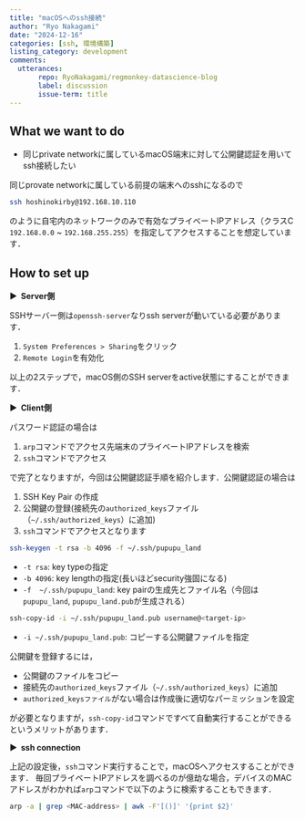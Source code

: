 ```yaml
---
title: "macOSへのssh接続"
author: "Ryo Nakagami"
date: "2024-12-16"
categories: [ssh, 環境構築]
listing_category: development
comments:
  utterances:
       repo: RyoNakagami/regmonkey-datascience-blog
       label: discussion
       issue-term: title
---
```


## What we want to do

- 同じprivate networkに属しているmacOS端末に対して公開鍵認証を用いてssh接続したい

同じprovate networkに属している前提の端末へのsshになるので

```.bash
ssh hoshinokirby@192.168.10.110
```

のように自宅内のネットワークのみで有効なプライベートIPアドレス（クラスC `192.168.0.0` ~ `192.168.255.255`）を指定してアクセスすることを想定しています．


## How to set up

<strong > &#9654;&nbsp; Server側</strong>

SSHサーバー側は`openssh-server`なりssh serverが動いている必要があります．

1. `System Preferences > Sharing`をクリック
2. `Remote Login`を有効化

以上の2ステップで，macOS側のSSH serverをactive状態にすることができます．

<strong > &#9654;&nbsp; Client側</strong>

パスワード認証の場合は

1. `arp`コマンドでアクセス先端末のプライベートIPアドレスを検索
2. `ssh`コマンドでアクセス

で完了となりますが，今回は公開鍵認証手順を紹介します．公開鍵認証の場合は

1. SSH Key Pair の作成
2. 公開鍵の登録(接続先の`authorized_keys`ファイル（`~/.ssh/authorized_keys`）に追加)
3. `ssh`コマンドでアクセスとなります

```.bash
ssh-keygen -t rsa -b 4096 -f ~/.ssh/pupupu_land
```

- `-t rsa`: key typeの指定
- `-b 4096`: key lengthの指定(長いほどsecurity強固になる)
- `-f  ~/.ssh/pupupu_land`: key pairの生成先とファイル名（今回は`pupupu_land`, `pupupu_land.pub`が生成される）

```.bash
ssh-copy-id -i ~/.ssh/pupupu_land.pub username@<target-ip>
```

- `-i ~/.ssh/pupupu_land.pub`: コピーする公開鍵ファイルを指定

公開鍵を登録するには，

- 公開鍵のファイルをコピー
- 接続先の`authorized_keys`ファイル（`~/.ssh/authorized_keys`）に追加
- `authorized_keysファイル`がない場合は作成後に適切なパーミッションを設定

が必要となりますが，`ssh-copy-id`コマンドですべて自動実行することができるというメリットがあります．

<strong > &#9654;&nbsp; ssh connection</strong>

上記の設定後，`ssh`コマンド実行することで，macOSへアクセスすることができます．
毎回プライベートIPアドレスを調べるのが億劫な場合，デバイスのMACアドレスがわかれば`arp`コマンドで以下のように検索することもできます．

```.bash
arp -a | grep <MAC-address> | awk -F'[()]' '{print $2}'
```